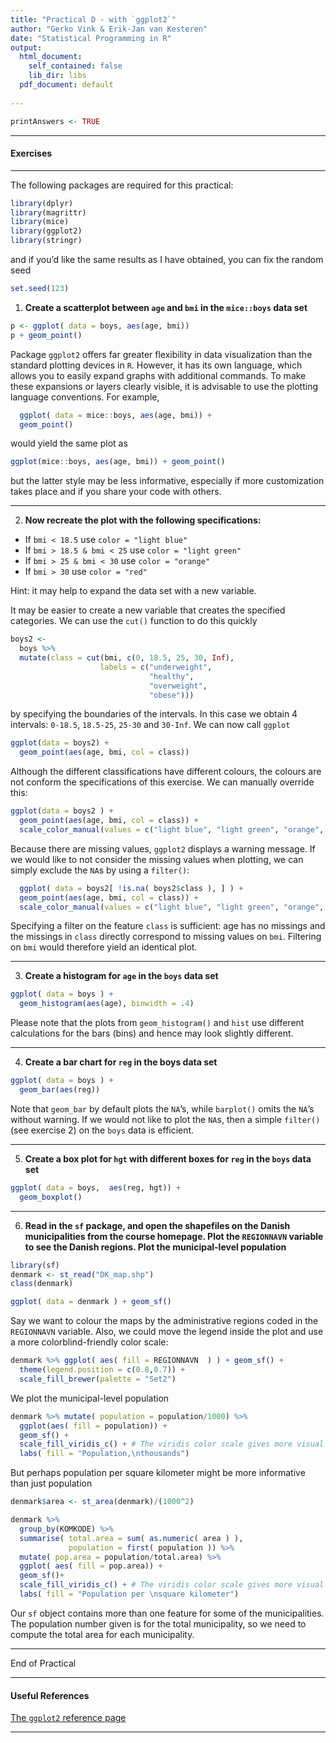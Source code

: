 ```yaml
---
title: "Practical D - with `ggplot2`"
author: "Gerko Vink & Erik-Jan van Kesteren"
date: "Statistical Programming in R"
output:
  html_document: 
    self_contained: false
    lib_dir: libs
  pdf_document: default
  
---
```



```r
printAnswers <- TRUE

```


---

#### Exercises

---

The following packages are required for this practical:

```r
library(dplyr)
library(magrittr)
library(mice)
library(ggplot2)
library(stringr)
```

and if you'd like the same results as I have obtained, you can fix the random seed

```r
set.seed(123)
```
1. **Create a scatterplot between `age` and `bmi` in the `mice::boys` data set**

```r
p <- ggplot( data = boys, aes(age, bmi))
p + geom_point()
```

Package `ggplot2` offers far greater flexibility in data visualization than the standard plotting devices in `R`. However, it has its own language, which allows you to easily expand graphs with additional commands. To make these expansions or layers clearly visible, it is advisable to use the plotting language conventions. For example,

```r
  ggplot( data = mice::boys, aes(age, bmi)) +
  geom_point()
```

would yield the same plot as 

```r
ggplot(mice::boys, aes(age, bmi)) + geom_point()
```
but the latter style may be less informative, especially if more customization takes place and if you share your code with others. 

---

2. **Now recreate the plot with the following specifications:**

- If `bmi < 18.5` use `color = "light blue"`
- If `bmi > 18.5 & bmi < 25` use `color = "light green"`
- If `bmi > 25 & bmi < 30` use `color = "orange"`
- If `bmi > 30` use `color = "red"`

Hint: it may help to expand the data set with a new variable. 

It may be easier to create a new variable that creates the specified categories. We can use the `cut()` function to do this quickly

```r
boys2 <- 
  boys %>%
  mutate(class = cut(bmi, c(0, 18.5, 25, 30, Inf),
                    labels = c("underweight",
                               "healthy",
                               "overweight",
                               "obese")))
```

by specifying the boundaries of the intervals. In this case we obtain 4 intervals: `0-18.5`, `18.5-25`, `25-30` and `30-Inf`. We can now call `ggplot`

```r
ggplot(data = boys2) +
  geom_point(aes(age, bmi, col = class))
```

Although the different classifications have different colours, the colours are not conform the specifications of this exercise. We can manually override this:

```r
ggplot(data = boys2 ) +
  geom_point(aes(age, bmi, col = class)) +
  scale_color_manual(values = c("light blue", "light green", "orange", "red"))
```

Because there are missing values, `ggplot2` displays a warning message. If we would like to not consider the missing values when plotting, we can simply exclude the `NA`s by using a `filter()`:

```r
  ggplot( data = boys2[ !is.na( boys2$class ), ] ) +
  geom_point(aes(age, bmi, col = class)) +
  scale_color_manual(values = c("light blue", "light green", "orange", "red"))
```

Specifying a filter on the feature `class` is sufficient: age has no missings and the missings in `class` directly correspond to missing values on `bmi`. Filtering on `bmi` would therefore yield an identical plot.

---

3. **Create a histogram for `age` in the `boys` data set**

```r
ggplot( data = boys ) + 
  geom_histogram(aes(age), binwidth = .4)
```

Please note that the plots from `geom_histogram()` and `hist` use different calculations for the bars (bins) and hence may look slightly different.

---

4. **Create a bar chart for `reg` in the boys data set**

```r
ggplot( data = boys ) + 
  geom_bar(aes(reg))
```

Note that `geom_bar` by default plots the `NA`'s, while `barplot()` omits the `NA`'s without warning. If we would not like to plot the `NA`s, then a simple `filter()` (see exercise 2) on the `boys` data is efficient. 

---

5. **Create a box plot for `hgt` with different boxes for `reg` in the `boys` data set**

```r
ggplot( data = boys,  aes(reg, hgt)) +
  geom_boxplot()
```

---

6. **Read in the `sf` package, and open the shapefiles on the Danish municipalities from the course homepage. Plot the `REGIONNAVN` variable to see the Danish regions. Plot the municipal-level population**
```r
library(sf)
denmark <- st_read("DK_map.shp")
class(denmark)
```

```r
ggplot( data = denmark ) + geom_sf()
```

Say we want to colour the maps by the administrative regions coded in the `REGIONNAVN` variable. Also, we could move the legend inside the plot and use a more colorblind-friendly color scale:

```r
denmark %>% ggplot( aes( fill = REGIONNAVN  ) ) + geom_sf() +
  theme(legend.position = c(0.8,0.7)) +
  scale_fill_brewer(palette = "Set2")
```

We plot the municipal-level population

```r
denmark %>% mutate( population = population/1000) %>% 
  ggplot(aes( fill = population)) +
  geom_sf() + 
  scale_fill_viridis_c() + # The viridis color scale gives more visual nuance
  labs( fill = "Population,\nthousands")
```

But perhaps population per square kilometer might be more informative than just population
```r
denmark$area <- st_area(denmark)/(1000^2)

denmark %>% 
  group_by(KOMKODE) %>% 
  summarise( total.area = sum( as.numeric( area ) ), 
             population = first( population )) %>% 
  mutate( pop.area = population/total.area) %>% 
  ggplot( aes( fill = pop.area)) + 
  geom_sf()+ 
  scale_fill_viridis_c() + # The viridis color scale gives more visual nuance
  labs( fill = "Population per \nsquare kilometer")

```

Our `sf` object contains more than one feature for some of the municipalities. The population number given is for the total municipality, so we need to compute the total area for each municipality. 

---

End of Practical

---

#### Useful References

[The `ggplot2` reference page](https://ggplot2.tidyverse.org/reference/index.html)


---


